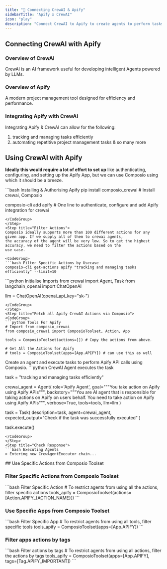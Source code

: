 ```yaml
---
title: "🚀 Connecting CrewAI & Apify"
sidebarTitle: "Apify x CrewAI"
icon: "play"
description: "Connect CrewAI to Apify to create agents to perform tasks using natural language"
---
```


## Connecting CrewAI with Apify

### Overview of CrewAI

CrewAI is an AI framework useful for developing intelligent Agents powered by LLMs.

### Overview of Apify

A modern project management tool designed for efficiency and performance.

### Integrating Apify with CrewAI

Integrating Apify & CrewAI can allow for the following:

1. tracking and managing tasks efficiently
2. automating repetitive project management tasks
& so many more

## Using CrewAI with Apify

<Steps>
<Step title="Setting Up the Environment">

**Ideally this would require a lot of effort to set up** like authenticating, configuring, and setting up the Apify App, but we can use Composio using which it should be a breeze.

<CodeGroup>
```bash Installing & Authorising Apify
pip install composio_crewai # Install crewai, Composio 

composio-cli add apify # One line to authenticate, configure and add Apify integration for crewai
```
</CodeGroup>
</Step>
<Step title="Filter Actions">
Composio ideally supports more than 100 different actions for any given app. If we supply all of them to crewai agents, 
the accuracy of the agent will be very low. So to get the highest accuracy, we need to filter the actions based on the 
use case.

<CodeGroup>
```bash Filter Specific Actions by Usecase
composio-cli get-actions apify "tracking and managing tasks efficiently" --limit=10
```
</CodeGroup>

</Step>
<Step title="Import Base Packages">

<CodeGroup>
```python Initialise Imports
from crewai import Agent, Task
from langchain_openai import ChatOpenAI

llm = ChatOpenAI(openai_api_key="sk-<OPENAI KEY>")
```
</CodeGroup>
</Step>
<Step title="Fetch all Apify CrewAI Actions via Composio">
<CodeGroup>
```python Tools For Apify
# Import from composio_crewai
from composio_crewai import ComposioToolset, Action, App

tools = ComposioToolset(actions=[]) # Copy the actions from above. 

# Get All the Actions for Apify
# tools = ComposioToolset(apps=[App.APIFY]) # can use this as well
```
</CodeGroup>
</Step>
<Step title="Execute the Agent">
Create an agent and execute tasks to perform Apify API calls using Composio. 
<CodeGroup>
```python CrewAI Agent executes the task

task = "tracking and managing tasks efficiently"

crewai_agent = Agent(
    role='Apify Agent',
    goal="""You take action on Apify using Apify APIs""",
    backstory="""You are AI agent that is responsible for taking actions on Apify on users behalf. You need to take action on Apify using Apify APIs""",
    verbose=True,
    tools=tools,
    llm=llm
)

task = Task(
    description=task,
    agent=crewai_agent,
    expected_output="Check if the task was successfully executed"
)

task.execute()
```
</CodeGroup>
</Step>
<Step title="Check Response">
```bash Executing Agents
> Entering new CrewAgentExecutor chain...
```
</Step>
</Steps>
## Use Specific Actions from Composio Toolset

### Filter Specific Actions from Composio Toolset

<CodeGroup>
```bash Filter Specific Action
# To restrict agents from using all the actions, filter specific actions
tools_apify = ComposioToolset(actions=[Action.APIFY_{ACTION_NAME}])
```
</CodeGroup>

### Use Specific Apps from Composio Toolset
<CodeGroup>
```bash Filter Specific App
# To restrict agents from using all tools, filter specific tools
tools_apify = ComposioToolset(apps=[App.APIFY])
```
</CodeGroup>

### Filter apps actions by tags 
<CodeGroup>
```bash Filter actions by tags
# To restrict agents from using all actions, filter the actions by tags
tools_apify = ComposioToolset(apps=[App.APIFY], tags=[Tag.APIFY_IMPORTANT])
```
</CodeGroup>